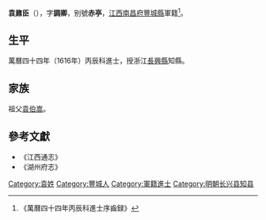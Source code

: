 '''袁鼐臣'''（{{bd|？||？|}}），字'''調卿'''，别號'''赤亭'''，[[江西|江西]][[南昌府|南昌府]][[豐城縣|豐城縣]]軍籍<ref>《萬曆四十四年丙辰科進士序齒録》</ref>。

== 生平 ==
萬曆四十四年（1616年）丙辰科進士，授浙江[[長興縣|長興縣]]知縣。

== 家族 ==
祖父[[袁伯嵩|袁伯嵩]]。

==參考文獻==
{{reflist}}
*《江西通志》
*《湖州府志》

{{萬曆四十四年丙辰科殿試金榜}}

{{Authority control}}

{{DEFAULTSORT:Yuan袁}}
[[Category:袁姓|Category:袁姓]]
[[Category:豐城人|Category:豐城人]]
[[Category:軍籍進士|Category:軍籍進士]]
[[Category:明朝长兴县知县|Category:明朝长兴县知县]]